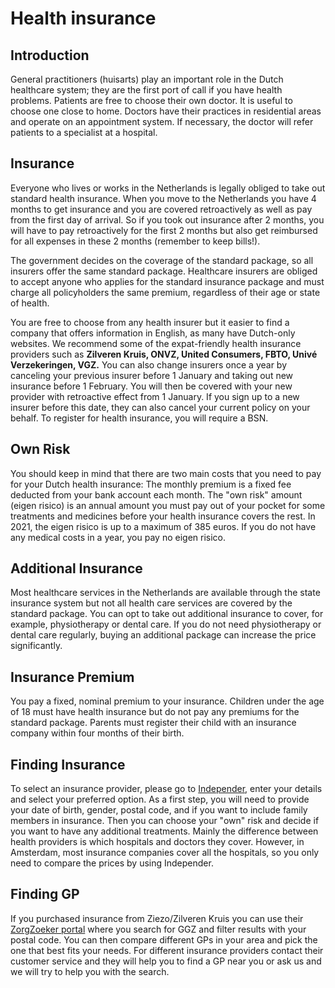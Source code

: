 
# Health insurance
## Introduction
General practitioners (huisarts) play an important role in the Dutch healthcare system; they are
the first port of call if you have health problems. Patients are free to choose their own doctor. It is useful to choose one close to home. Doctors have their practices in residential areas and operate on an appointment system. If necessary, the doctor will refer patients to a specialist at a hospital.

## Insurance
Everyone who lives or works in the Netherlands is legally obliged to take out standard
health insurance. When you move to the Netherlands you have 4 months to get insurance and you are covered retroactively as well as pay from the first day of arrival. So if you took out insurance after 2 months, you will have to pay retroactively for the first 2 months but also get reimbursed for all expenses in these 2 months (remember to keep bills!).

The government decides on the coverage of the standard package, so all insurers offer the same standard package. Healthcare insurers are obliged to accept anyone who applies for the standard insurance package and must charge all policyholders the same premium, regardless of their age or state of health.

You are free to choose from any health insurer but it easier to find a company that offers information in English, as many have Dutch-only websites. We recommend some of the expat-friendly health insurance providers such as **Zilveren Kruis, ONVZ, United Consumers, FBTO, Univé Verzekeringen, VGZ.** You can also change insurers once a year by canceling your previous insurer before 1 January and taking out new insurance before 1 February. You will then be covered with your new provider with retroactive effect from 1 January. If you sign up to a new insurer before this date, they can also cancel your current policy on your behalf. To register for health insurance, you will require a BSN.

## Own Risk 
You should keep in mind that there are two main costs that you need to pay for your Dutch health insurance: The monthly premium is a fixed fee deducted from your bank account each month. The "own risk" amount (eigen risico) is an annual amount you must pay out of your pocket for some treatments and medicines before your health insurance covers the rest. In 2021, the eigen risico is up to a maximum of 385 euros. If you do not have any medical costs in a year, you pay no eigen risico.

## Additional Insurance
Most healthcare services in the Netherlands are available through the state insurance system but not all health care services are covered by the standard package. You can opt to take out additional insurance to cover, for example, physiotherapy or dental care. If you do not need physiotherapy or dental care regularly, buying an additional package can increase the price significantly.  

## Insurance Premium
You pay a fixed, nominal premium to your insurance. Children under the age of 18 must have health insurance but do not pay any premiums for the standard package. Parents must register their child with an insurance company within four months of their birth.

## Finding Insurance
To select an insurance provider, please go to [Independer](https://www.independer.nl/zorgverzekering/intro.aspx), enter your details and select your preferred option. As a first step, you will need to provide your date of birth, gender, postal code, and if you want to include family members in insurance. Then you can choose your "own" risk and decide if you want to have any additional treatments. Mainly the difference between health providers is which hospitals and doctors they cover. However, in Amsterdam, most insurance companies cover all the hospitals, so you only need to compare the prices by using Independer.    

## Finding GP
If you purchased insurance from Ziezo/Zilveren Kruis you can use their [ZorgZoeker portal](https://zorgzoeker.zilverenkruis.nl/) where you search for GGZ and filter results with your postal code. You can then compare different GPs in your area and pick the one that best fits your needs. For different insurance providers contact their customer service and they will help you to find a GP near you or ask us and we will try to help you with the search.
